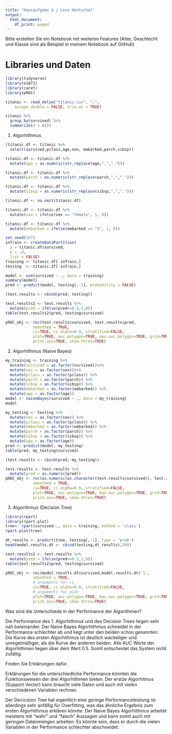 ```yaml
---
title: "Hausaufgabe 4 / Lena Hentschel"
output:
  html_document:
    df_print: paged
---
```


Bitte erstellen Sie ein Notebook mit weiteren Features (Alter, Geschlecht und Klasse sind als Beispiel in meinem Notebook auf GitHub)

# Libraries und Daten
```r
library(tidyverse)
library(e1071)
library(caret)
library(pROC)
```

```r
titanic <- read_delim("titanic.csv", ";", 
    escape_double = FALSE, trim_ws = TRUE)
```


```r
titanic %>%
  group_by(survived) %>%
  summarize(n = n())
```
1. Algorhithmus

```r
(titanic.df <- titanic %>%
  select(survived,pclass,age,sex, embarked,parch,sibsp))
```
```r
titanic.df <- titanic.df %>%
  mutate(age = as.numeric(str_replace(age,",",".")))
```
```r
titanic.df <- titanic.df %>%
  mutate(parch = as.numeric(str_replace(parch,",",".")))
```
```r
titanic.df <- titanic.df %>%
  mutate(sibsp = as.numeric(str_replace(sibsp,",",".")))
```
```r
titanic.df <- na.omit(titanic.df)
```
```r
titanic.df <- titanic.df %>%
  mutate(sex = ifelse(sex == "female", 1, 0))
```
```r
titanic.df <- titanic.df %>%
  mutate(embarked = ifelse(embarked == "S", 1, 0))
```

```r
set.seed(107)
inTrain <- createDataPartition(
  y = titanic.df$survived,
  p = .8,
  list = FALSE)
training <- titanic.df[ inTrain,]
testing  <- titanic.df[-inTrain,]
```
```r
model <- svm(survived ~ ., data = training)
summary(model)
pred <- predict(model, testing[,-1], probability = FALSE)
```
```r
(test.results <- cbind(pred, testing))
```
```r
test.results2 <- test.results %>%
  mutate(pred = ifelse(pred>=0.5,1,0))
table(test.results2$pred, testing$survived)
```
```r
pROC_obj <- roc(test.results$survived, test.results$pred,
            smoothed = TRUE,
            ci=TRUE, ci.alpha=0.9, stratified=FALSE,
            plot=TRUE, auc.polygon=TRUE, max.auc.polygon=TRUE, grid=TRUE,
            print.auc=TRUE, show.thres=TRUE)
```
2. Algorhithmus (Naive Bayes)
```r
my_training <- training %>%
  mutate(survived = as.factor(survived))%>%
  mutate(sex = as.factor(sex))%>%
  mutate(pclass = as.factor(pclass)) %>%
  mutate(parch = as.factor(parch)) %>%
  mutate(sibsp = as.factor(sibsp)) %>%
  mutate(embarked = as.factor(embarked)) %>%
  mutate(age = as.factor(age))
model <- naiveBayes(survived ~ ., data = my_training)
model
```

```r
my_testing <- testing %>%
  mutate(sex = as.factor(sex)) %>%
  mutate(pclass = as.factor(pclass)) %>%
  mutate(embarked = as.factor(embarked)) %>%
  mutate(parch = as.factor(parch)) %>%
  mutate(sibsp = as.factor(sibsp)) %>%
  mutate(age = as.factor(age))
pred <- predict(model, my_testing)
table(pred, my_testing$survived)
```


```r
(test.results <- cbind(pred, my_testing))
```

```r
test.results <- test.results %>%
  mutate(pred = as.numeric(pred))
pROC_obj <- roc(as.numeric(as.character(test.results$survived)), test.results$pred,
            smoothed = TRUE,
            ci=TRUE, ci.alpha=0.9, stratified=FALSE,
            plot=TRUE, auc.polygon=TRUE, max.auc.polygon=TRUE, grid=TRUE,
            print.auc=TRUE, show.thres=TRUE)
```
3. Algorithmus (Decision Tree)
```r
library(rpart)
library(rpart.plot)
tree<- rpart(survived~., data = training, method = 'class')
rpart.plot(tree)
```
```r
dt_results <- predict(tree, testing[,-1], type = 'prob')
head(model.results.dt <- cbind(testing,dt_results),500)
```
```r
test.results2 <- test.results %>%
  mutate(pred = ifelse(pred>=0.5,1,0))
table(test.results2$pred, testing$survived)
```

```r
pROC_obj <- roc(model.results.dt$survived,model.results.dt$`1`,
            smoothed = TRUE,
            # arguments for ci
            ci=TRUE, ci.alpha=0.9, stratified=FALSE,
            # arguments for plot
            plot=TRUE, auc.polygon=TRUE, max.auc.polygon=TRUE, grid=TRUE,
            print.auc=TRUE, show.thres=TRUE)
```
Was sind die Unterschiede in der Performance der Algorithmen?

Die Performance des 1. Algorhithmus und des Decision Trees liegen sehr nah beieinander. Der Naive Bayes Algorhithmus schneidet in der Performance schlechter ab und liegt unter den beiden schon genannten. 
Die Kurve des ersten Algorhithmus ist deutlich wackeliger und unregelmäßiger, als die Kurve der anderen beiden. 
Alle AUC Werte der Algorhithmen liegen über dem Wert 0.5. Somit entscheidet das System nicht zufällig. 

Finden Sie Erklärungen dafür.

Erklärungen für die unterschiedliche Performance könnten die Funktionsweisen der drei Algorhithmen bieten. 
Der erstze Algorhitmus (Support Vector) kann braucht viele Daten und auch mit vielen verschiedenen Variablen rechnen. 

Der Decicision Tree hat eigentlich eine geringe Performanceleistung ist allerdings sehr anfällig für Overfitting, was das ähnliche Ergebnis zum ersten Algorhithmus erklären könnte. 
Der Naive Bayes Algorhithmus arbeitet meistens mit "wahr" und "falsch" Aussagen und kann somit auch mit geringen Datenmengen arbeiten. Es könnte sein, dass er durch die vielen Variablen in der Performance schlechter abschneidet. 
